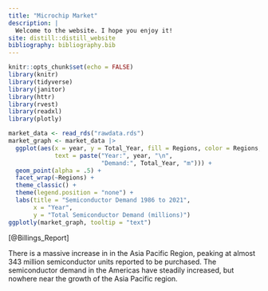 ```yaml
---
title: "Microchip Market"
description: |
  Welcome to the website. I hope you enjoy it!
site: distill::distill_website
bibliography: bibliography.bib
---
```


```r
knitr::opts_chunk$set(echo = FALSE)
library(knitr)
library(tidyverse)
library(janitor)
library(httr)
library(rvest)
library(readxl)
library(plotly)
```


```r
market_data <- read_rds("rawdata.rds")
market_graph <- market_data |> 
  ggplot(aes(x = year, y = Total_Year, fill = Regions, color = Regions,
             text = paste("Year:", year, "\n", 
                          "Demand:", Total_Year, "m"))) +
  geom_point(alpha = .5) +
  facet_wrap(~Regions) +
  theme_classic() +
  theme(legend.position = "none") +
  labs(title = "Semiconductor Demand 1986 to 2021",
       x = "Year",
       y = "Total Semiconductor Demand (millions)")
ggplotly(market_graph, tooltip = "text")
```
[@Billings_Report]

There is a massive increase in in the Asia Pacific Region, peaking at almost 343 million semiconductor units reported to be purchased. 
The semiconductor demand in the Americas have steadily increased, but nowhere near the growth of the Asia Pacific region. 


